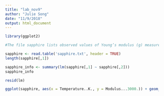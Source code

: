```yaml
---
title: "lab_nov9"
author: "Julie Song"
date: "11/9/2018"
output: html_document
---
```

```r
library(ggplot2)


```


```r
#The file sapphire lists observed values of Young’s modulus (g) measured at various temperatures (T) for sapphire rods (Ku 1969). Fit a linear relationship g = β0 + β1t and form confidence intervals for the coefficients. Examine the residuals. (See data on bCourses.)

sapphire <- read.table('sapphire.txt', header = TRUE)
length(sapphire[,1])

sapphire_info <- summary(lm(sapphire[,1] ~ sapphire[,2]))
sapphire_info

resid(lm)

ggplot(sapphire, aes(x = Temperature..K., y = Modulus...3000.)) + geom_point() + geom_smooth(method='lm', se = FALSE)
  


```
